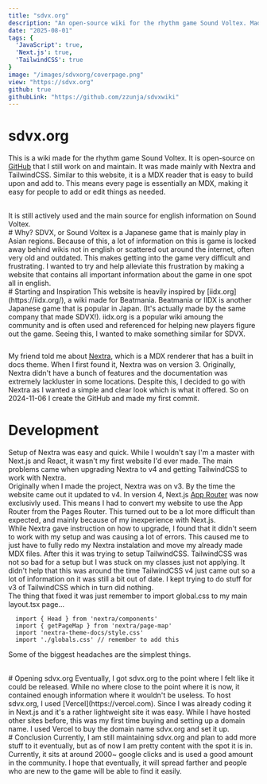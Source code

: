 ```yaml
---
title: "sdvx.org"
description: "An open-source wiki for the rhythm game Sound Voltex. Made with Nextra, Next.js and TailwindCSS. Hosted on Vercel."
date: "2025-08-01"
tags: {
  'JavaScript': true,
  'Next.js': true,
  'TailwindCSS': true
}
image: "/images/sdvxorg/coverpage.png"
view: "https://sdvx.org"
github: true
githubLink: "https://github.com/zzunja/sdvxwiki"
---
```


# sdvx.org
This is a wiki made for the rhythm game Sound Voltex. It is open-source on [GitHub](https://github.com/zzunja/sdvxwiki) that I still work on and maintain. It was made mainly with Nextra and TailwindCSS. Similar to this website, it is a MDX reader that is easy to build upon and add to. This means every page is essentially an MDX, making it easy for people to add or edit things as needed. 

<br/>
It is still actively used and the main source for english information on Sound Voltex. 
<br/>
# Why?
SDVX, or Sound Voltex is a Japanese game that is mainly play in Asian regions. Because of this, a lot of information on this is game is locked away behind wikis not in english or scattered out around the internet, often very old and outdated. This makes getting into the game very difficult and frustrating. I wanted to try and help alleviate this frustration by making a website that contains all important information about the game in one spot all in english. 
<br/>
# Starting and Inspiration
This website is heavily inspired by [iidx.org](https://iidx.org/), a wiki made for Beatmania. Beatmania or IIDX is another Japanese game that is popular in Japan. (It's actually made by the same company that made SDVX!). iidx.org is a popular wiki amoung the community and is often used and referenced for helping new players figure out the game. Seeing this, I wanted to make something similar for SDVX.

<Image
src="/images/sdvxorg/iidxorg.png" 
width={1000}
height={1000}
alt=""
description="iidx.org website"
/>
<br/>


My friend told me about [Nextra](https://nextra.site/), which is a MDX renderer that has a built in docs theme. When I first found it, Nextra was on version 3. Originally, Nextra didn't have a bunch of features and the documentation was extremely lackluster in some locations. Despite this, I decided to go with Nextra as I wanted a simple and clear look which is what it offered. So on 2024-11-06 I create the GitHub and made my first commit. 
<br/>
# Development
Setup of Nextra was easy and quick. While I wouldn't say I'm a master with Next.js and React, it wasn't my first website I'd ever made. The main problems came when upgrading Nextra to v4 and getting TailwindCSS to work with Nextra.
<br/>
Originally when I made the project, Nextra was on v3. By the time the website came out it updated to v4. In version 4, Next.js [App Router](https://nextjs.org/docs/app) was now exclusivly used. This means I had to convert my website to use the App Router from the Pages Router. This turned out to be a lot more difficult than expected, and mainly because of my inexperience with Next.js.
<br/>
While Nextra gave instruction on how to upgrade, I found that it didn't seem to work with my setup and was causing a lot of errors. This caused me to just have to fully redo my Nextra instalation and move my already made MDX files. After this it was trying to setup TailwindCSS. TailwindCSS was not so bad for a setup but I was stuck on my classes just not applying. It didn't help that this was around the time TailwindCSS v4 just came out so a lot of information on it was still a bit out of date. I kept trying to do stuff for v3 of TailwindCSS which in turn did nothing.
<br/>
The thing that fixed it was just remember to import global.css to my main layout.tsx page...

```tsx
  import { Head } from 'nextra/components'
  import { getPageMap } from 'nextra/page-map'
  import 'nextra-theme-docs/style.css'
  import './globals.css' // remember to add this
```

Some of the biggest headaches are the simplest things.

<br/>
# Opening sdvx.org
Eventually, I got sdvx.org to the point where I felt like it could be released. While no where close to the point where it is now, it contained enough information where it wouldn't be useless. To host sdvx.org, I used [Vercel](https://vercel.com). Since I was already coding it in Next.js and it's a rather lightweight site it was easy. While I have hosted other sites before, this was my first time buying and setting up a domain name. I used Vercel to buy the domain name sdvx.org and set it up.

<br/>
# Conclusion
Currently, I am still maintaining sdvx.org and plan to add more stuff to it eventually, but as of now I am pretty content with the spot it is in. Currently, it sits at around 2000~ google clicks and is used a good amount in the community. I hope that eventually, it will spread farther and people who are new to the game will be able to find it easily. 

<br/>
